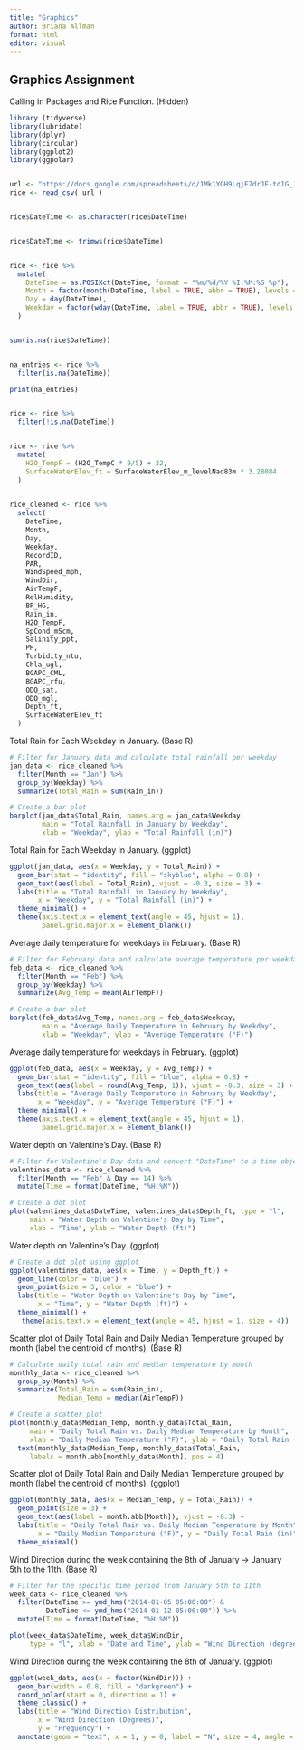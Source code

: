 ```yaml
---
title: "Graphics"
author: Briana Allman
format: html
editor: visual
---
```


## Graphics Assignment

Calling in Packages and Rice Function. (Hidden)

```r
library (tidyverse)
library(lubridate)
library(dplyr)
library(circular)
library(ggplot2)
library(ggpolar)


url <- "https://docs.google.com/spreadsheets/d/1Mk1YGH9LqjF7drJE-td1G_JkdADOU0eMlrP01WFBT8s/pub?gid=0&single=true&output=csv"
rice <- read_csv( url )


rice$DateTime <- as.character(rice$DateTime)


rice$DateTime <- trimws(rice$DateTime)


rice <- rice %>%
  mutate(
    DateTime = as.POSIXct(DateTime, format = "%m/%d/%Y %I:%M:%S %p"),
    Month = factor(month(DateTime, label = TRUE, abbr = TRUE), levels = month.abb),
    Day = day(DateTime),
    Weekday = factor(wday(DateTime, label = TRUE, abbr = TRUE), levels = wday(1:7, label = TRUE, abbr = TRUE))
  )


sum(is.na(rice$DateTime))


na_entries <- rice %>%
  filter(is.na(DateTime))

print(na_entries)


rice <- rice %>%
  filter(!is.na(DateTime))


rice <- rice %>%
  mutate(
    H2O_TempF = (H2O_TempC * 9/5) + 32, 
    SurfaceWaterElev_ft = SurfaceWaterElev_m_levelNad83m * 3.28084
  )
 

rice_cleaned <- rice %>% 
  select(
    DateTime,
    Month,
    Day, 
    Weekday,
    RecordID,
    PAR,
    WindSpeed_mph,
    WindDir,
    AirTempF,
    RelHumidity,
    BP_HG,
    Rain_in,
    H2O_TempF,
    SpCond_mScm,
    Salinity_ppt,
    PH,
    Turbidity_ntu,
    Chla_ugl,
    BGAPC_CML,
    BGAPC_rfu,
    ODO_sat,
    ODO_mgl,
    Depth_ft,
    SurfaceWaterElev_ft
  )

```

Total Rain for Each Weekday in January. (Base R)

```r
# Filter for January data and calculate total rainfall per weekday
jan_data <- rice_cleaned %>%
  filter(Month == "Jan") %>%
  group_by(Weekday) %>%
  summarize(Total_Rain = sum(Rain_in))

# Create a bar plot
barplot(jan_data$Total_Rain, names.arg = jan_data$Weekday,
        main = "Total Rainfall in January by Weekday",
        xlab = "Weekday", ylab = "Total Rainfall (in)")
```

Total Rain for Each Weekday in January. (ggplot)

```r
ggplot(jan_data, aes(x = Weekday, y = Total_Rain)) +
  geom_bar(stat = "identity", fill = "skyblue", alpha = 0.8) +
  geom_text(aes(label = Total_Rain), vjust = -0.3, size = 3) +
  labs(title = "Total Rainfall in January by Weekday",
       x = "Weekday", y = "Total Rainfall (in)") +
  theme_minimal() +
  theme(axis.text.x = element_text(angle = 45, hjust = 1),
        panel.grid.major.x = element_blank())
```

Average daily temperature for weekdays in February. (Base R)

```r
# Filter for February data and calculate average temperature per weekday
feb_data <- rice_cleaned %>%
  filter(Month == "Feb") %>%
  group_by(Weekday) %>%
  summarize(Avg_Temp = mean(AirTempF))

# Create a bar plot
barplot(feb_data$Avg_Temp, names.arg = feb_data$Weekday,
        main = "Average Daily Temperature in February by Weekday",
        xlab = "Weekday", ylab = "Average Temperature (°F)")
```

Average daily temperature for weekdays in February. (ggplot)

```r
ggplot(feb_data, aes(x = Weekday, y = Avg_Temp)) +
  geom_bar(stat = "identity", fill = "blue", alpha = 0.8) +
  geom_text(aes(label = round(Avg_Temp, 1)), vjust = -0.3, size = 3) +
  labs(title = "Average Daily Temperature in February by Weekday",
       x = "Weekday", y = "Average Temperature (°F)") +
  theme_minimal() +
  theme(axis.text.x = element_text(angle = 45, hjust = 1),
        panel.grid.major.x = element_blank())
```

Water depth on Valentine's Day. (Base R)

```r
# Filter for Valentine's Day data and convert "DateTime" to a time object
valentines_data <- rice_cleaned %>%
  filter(Month == "Feb" & Day == 14) %>%
  mutate(Time = format(DateTime, "%H:%M"))

# Create a dot plot
plot(valentines_data$DateTime, valentines_data$Depth_ft, type = "l",
     main = "Water Depth on Valentine's Day by Time",
     xlab = "Time", ylab = "Water Depth (ft)")
```

Water depth on Valentine's Day. (ggplot)

```r
# Create a dot plot using ggplot
ggplot(valentines_data, aes(x = Time, y = Depth_ft)) +
  geom_line(color = "blue") +
  geom_point(size = 3, color = "blue") +
  labs(title = "Water Depth on Valentine's Day by Time",
       x = "Time", y = "Water Depth (ft)") +
  theme_minimal() +
   theme(axis.text.x = element_text(angle = 45, hjust = 1, size = 4))
```

Scatter plot of Daily Total Rain and Daily Median Temperature grouped by month (label the centroid of months). (Base R)

```r
# Calculate daily total rain and median temperature by month
monthly_data <- rice_cleaned %>%
  group_by(Month) %>%
  summarize(Total_Rain = sum(Rain_in),
            Median_Temp = median(AirTempF))

# Create a scatter plot
plot(monthly_data$Median_Temp, monthly_data$Total_Rain,
     main = "Daily Total Rain vs. Daily Median Temperature by Month",
     xlab = "Daily Median Temperature (°F)", ylab = "Daily Total Rain (in)") +
  text(monthly_data$Median_Temp, monthly_data$Total_Rain,
     labels = month.abb[monthly_data$Month], pos = 4)


```

Scatter plot of Daily Total Rain and Daily Median Temperature grouped by month (label the centroid of months). (ggplot)

```r
ggplot(monthly_data, aes(x = Median_Temp, y = Total_Rain)) +
  geom_point(size = 3) +
  geom_text(aes(label = month.abb[Month]), vjust = -0.3) +
  labs(title = "Daily Total Rain vs. Daily Median Temperature by Month",
       x = "Daily Median Temperature (°F)", y = "Daily Total Rain (in)") +
  theme_minimal()
```

Wind Direction during the week containing the 8th of January -\> January 5th to the 11th. (Base R)

```r
# Filter for the specific time period from January 5th to 11th
week_data <- rice_cleaned %>%
  filter(DateTime >= ymd_hms("2014-01-05 05:00:00") &
         DateTime <= ymd_hms("2014-01-12 05:00:00")) %>%
  mutate(Time = format(DateTime, "%H:%M"))

plot(week_data$DateTime, week_data$WindDir,
     type = "l", xlab = "Date and Time", ylab = "Wind Direction (degrees)")

```

Wind Direction during the week containing the 8th of January. (ggplot)

```r
ggplot(week_data, aes(x = factor(WindDir))) +
  geom_bar(width = 0.8, fill = "darkgreen") +
  coord_polar(start = 0, direction = 1) +
  theme_classic() +
  labs(title = "Wind Direction Distribution",
       x = "Wind Direction (Degrees)",
       y = "Frequency") +
  annotate(geom = "text", x = 1, y = 0, label = "N", size = 4, angle = -45)
```
